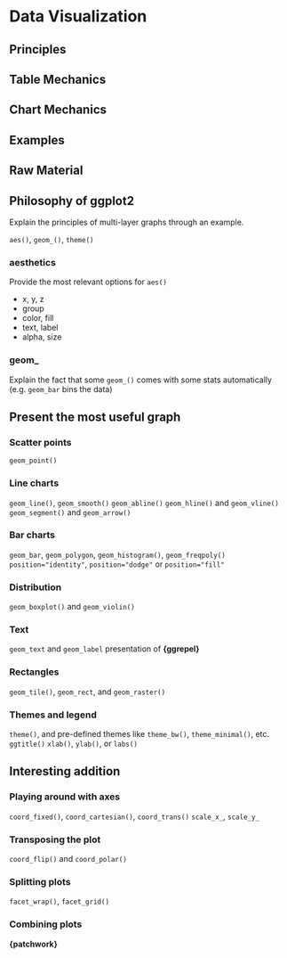 # Data Visualization {#data_viz}

## Principles
## Table Mechanics
## Chart Mechanics
## Examples

## Raw Material

## Philosophy of ggplot2

Explain the principles of multi-layer graphs through an example.

`aes()`, `geom_()`, `theme()`

### aesthetics

Provide the most relevant options for `aes()`

- x, y, z
- group
- color, fill
- text, label
- alpha, size

### geom_

Explain the fact that some `geom_()` comes with some stats automatically (e.g. `geom_bar` bins the data)

## Present the most useful graph

### Scatter points

`geom_point()`

### Line charts

`geom_line()`, `geom_smooth()`
`geom_abline()`
`geom_hline()` and `geom_vline()`
`geom_segment()` and `geom_arrow()`

### Bar charts

`geom_bar`, `geom_polygon`, `geom_histogram()`, `geom_freqpoly()`
`position="identity"`, `position="dodge"` or `position="fill"`

### Distribution

`geom_boxplot()` and `geom_violin()`

### Text

`geom_text` and `geom_label`
presentation of **{ggrepel}**

### Rectangles

`geom_tile()`, `geom_rect`, and `geom_raster()`

### Themes and legend

`theme()`, and pre-defined themes like `theme_bw()`, `theme_minimal()`, etc.
`ggtitle()`
`xlab()`, `ylab()`, or `labs()`


## Interesting addition

### Playing around with axes

`coord_fixed()`, `coord_cartesian()`, `coord_trans()`
`scale_x_`, `scale_y_`

### Transposing the plot

`coord_flip()` and `coord_polar()`

### Splitting plots

`facet_wrap()`, `facet_grid()`

### Combining plots

**{patchwork}**